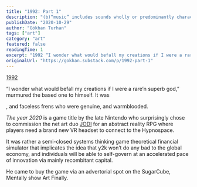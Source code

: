 ```yaml
---
title: "1992: Part 1"
description: "(b)“music” includes sounds wholly or predominantly characterised by the emission of a succession of repetitive beats."
publishDate: "2020-10-29"
author: "Gökhan Turhan"
tags: ["art"]
category: "art"
featured: false
readingTime: 1
excerpt: "1992 “I wonder what would befall my creations if I were a rare’n superb god,” murmured the based one to himself. It was a..."
originalUrl: "https://gokhan.substack.com/p/1992-part-1"
---
```


[1992](https://opensea.io/assets/0x8ed0086e9ab7d8dea522e58c03bda45c32c77f66/13)

“I wonder what would befall my creations if I were a rare’n superb god,” murmured the based one to himself. It was

<YouTubeEmbed url="https://youtube.com/watch?v=yib6V0WE0EI" />

, and faceless frens who were genuine, and warmblooded.

*The year 2020* is a game title by the late Nintendo who surprisingly chose to commission the net art duo [JODI](https://joid.org/archive/) for an abstract reality RPG where players need a brand new VR headset to connect to the Hypnospace.

It was rather a semi-closed systems thinking game theoretical financial simulator that implicates the idea that y2k won’t do any bad to the global economy, and individuals will be able to self-govern at an accelerated pace of innovation via mainly recombitant capital.

He came to buy the game via an advertorial spot on the SugarCube, Mentally show Art Finally.